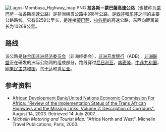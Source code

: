 [[Image:Lagos-Mombasa_Highway_map.PNG|right]]
'''拉各斯－蒙巴薩高速公路'''（也被称为[[蒙巴萨|蒙巴萨]]－拉各斯高速公路）是非洲横贯公路中的8号公路，是[[西非|西非]]和[[东非|东非]]之间的主要公路路线。它有6259公里长，是连接[[蒙巴萨|蒙巴萨]]、[[拉各斯|拉各斯]]的高速公路，东西向距离最长为10269公里。

==路线==
该公路是[[联合国非洲经济委员会|联合国非洲经济委员会]]（非洲经委会），[[非洲开发银行|非洲开发银行]]（ADB），[[非洲联盟|非洲联盟]]正在研发的洲际公路网的组成部分，路线穿过[[尼日利亚|尼日利亚]]，[[喀麦隆|喀麦隆]]，[[中非共和国|中非共和国]]，[[刚果民主共和国|刚果民主共和国]]，[[乌干达|乌干达]]和[[肯尼亚|肯尼亚]]。

==参考资料==
* [https://web.archive.org/web/20070711060123/http://www.afdb.org/portal/page African Development Bank/United Nations Economic Commission For Africa: "Review of the Implementation Status of the Trans African Highways and the Missing Links: Volume 2: Description of Corridors".] August 14, 2003. Retrieved 14 July 2007. 
*''Michelin Motoring and Tourist Map:'' "Africa North and West". Michelin Travel Publications, Paris, 2000.
{{Trans-African Highway network}}